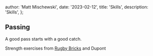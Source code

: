 
  author: 'Matt Mischewski',
  date: '2023-02-12',
  title: 'Skills',
  description: 'Skills',
};


## Passing

A good pass starts with a good catch.

Strength exercises from [Rugby Bricks](https://www.facebook.com/watch/?v=528190152599915) and Dupont
